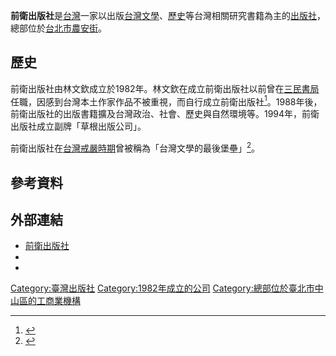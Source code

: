 {{expand|time=2014-10-20T02:50:31+00:00}}
{{refimprove|time=2014-10-20T02:50:31+00:00}}
{{Infobox Company
| name                = 前衛出版社 
| name_en             = Avanguard Publishing House
| logo                = 
| type                = [[合夥企業|合夥企業]]
| original_text       = 
| original_spelling   = 
| slogan              =
| motto               =
| market_information  = 
| local_code_name             = TW
| local_code             = 20941058
| predecessor         =
| successor           =
| foundation          = 1982年11月5日
| founder             = 林文欽
| established         =
| airdate             =
| launched date       =
| defunct             = 
| location            = {{ROC-TWN}}<br />[[臺北市|臺北市]][[中山區_(臺北市)|中山區]]農安街153號4樓之3
| area_served         = 
| key_people          = 
| industry            = 出版業
| products            = 書籍
| services            = 
| capital             = 
| revenue             = 
| operating_income    = 
| profit              = 
| total_asset         = 
| net_asset           = 
| market_value        = 
| num_employees       = 
| equity              =
| P/E ratio           = 
| earnings per share  = 
| Net asset value     = 
| accounting_period   = 
| parent              = 
| divisions           = 
| major_shareholder   = 
| subsid              = 
| homepage            = [http://www.avanguard.com.tw/ www.avanguard.com.tw]
| width               = 
}}
'''前衛出版社'''是[[台灣|台灣]]一家以出版[[台灣文學|台灣文學]]、[[台灣歷史|歷史]]等台灣相關研究書籍為主的[[出版社|出版社]]，總部位於[[台北市|台北市]][[農安街|農安街]]。

==歷史==
前衛出版社由林文欽成立於1982年。林文欽在成立前衛出版社以前曾在[[三民書局|三民書局]]任職，因感到台灣本土作家作品不被重視，而自行成立前衛出版社<ref>{{Cite web |url=http://news.ltn.com.tw/news/life/paper/257051 |title=前衛出版社 清倉賣庫藏書 |accessdate=2014-10-20 |archive-date=2020-06-12 |archive-url=https://web.archive.org/web/20200612134538/https://news.ltn.com.tw/news/life/paper/257051 |dead-url=no }}</ref>。1988年後，前衛出版社的出版書籍擴及台灣政治、社會、歷史與自然環境等。1994年，前衛出版社成立副牌「草根出版公司」。

前衛出版社在[[台灣戒嚴時期|台灣戒嚴時期]]曾被稱為「台灣文學的最後堡壘」<ref>{{Cite web |url=http://book.tpi.org.tw/publisherinfo.php?cID=158 |title=TPI圖書資料庫介紹前衛出版社 |accessdate=2014-10-20 |archive-date=2014-10-20 |archive-url=https://web.archive.org/web/20141020042615/http://book.tpi.org.tw/publisherinfo.php?cID=158 |dead-url=no }}</ref>。

==參考資料==
<references/>

==外部連結==
*[http://www.avanguard.com.tw/ 前衛出版社] {{Wayback|url=http://www.avanguard.com.tw/ |date=20201002072108 }}
* {{facebook|AVANGUARDTaiwan}}
* {{Instagram|avanguardbook}}
[[Category:臺灣出版社|Category:臺灣出版社]]
[[Category:1982年成立的公司|Category:1982年成立的公司]]
[[Category:總部位於臺北市中山區的工商業機構|Category:總部位於臺北市中山區的工商業機構]]